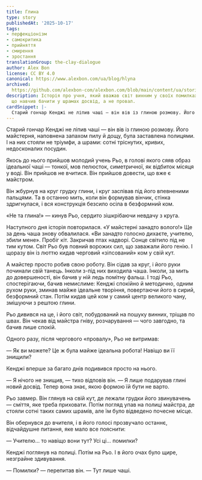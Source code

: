 ```yaml
---
title: Глина
type: story
publishedAt: '2025-10-17'
tags:
- перфекціонізм
- самокритика
- прийняття
- смирення
- зростання
translationGroup: the-clay-dialogue
author: Alex Bon
license: CC BY 4.0
canonical: https://www.alexbon.com/ua/blog/hlyna
archived: 
  https://github.com/alexbon-com/alexbon.com/blob/main/content/ua/stories/hlyna.mdx
description: Історія про учня, який вважав світ винним у своїх помилках, і майстра,
  що навчив бачити у шрамах досвід, а не провал.
cardSnippet: |-
  Старий гончар Кенджі не ліпив чаші — він вів із глиною розмову. Його майстерня, наповнена запахом пилу й дощу, була заставлена полицями. І на них стояли не тріумфи, а шрами: сотні тріснутих, кривих, недосконалих посудин. Якось до нього прийшов молодий учень Рьо, в голові якого сяяв образ ідеальної чаші — тонкої, мов пелюсток, симетричної, як відбиток місяця у воді.
---
```


Старий гончар Кенджі не ліпив чаші — він вів із глиною розмову. Його майстерня, наповнена запахом пилу й дощу, була заставлена полицями. І на них стояли не тріумфи, а шрами: сотні тріснутих, кривих, недосконалих посудин.

Якось до нього прийшов молодий учень Рьо, в голові якого сяяв образ ідеальної чаші — тонкої, мов пелюсток, симетричної, як відбиток місяця у воді. Він прийшов не вчитися. Він прийшов довести, що вже є майстром.

Він жбурнув на круг грудку глини, і круг заспівав під його впевненими пальцями. Та в останню мить, коли він формував вінчик, стінка здригнулася, і вся конструкція безсило осіла в безформний ком.

«Не та глина!» — кинув Рьо, сердито зішкрібаючи невдачу з круга.

Наступного дня історія повторилася. «У майстерні занадто волого!» Ще за день чаша знову обвалилася. «Ви занадто голосно дихаєте, учителю, збили мене». Пробіг кіт. Закричав птах надворі. Сонце світило під не тим кутом. Світ Рьо був повний ворожих сил, що заважали його генію. І щоразу він із люттю кидав черговий «зіпсований» ком у свій кут.

А майстер просто робив свою роботу. Він сідав за круг, і його руки починали свій танець. Інколи з-під них виходила чаша. Інколи, за мить до довершеності, він бачив у ній ледь помітну фальш. І тоді Рьо, спостерігаючи, бачив немислиме: Кенджі спокійно й методично, одним рухом руки, зминав майже ідеальне творіння, повертаючи його в сирий, безформний стан. Потім кидав цей ком у самий центр великого чану, змішуючи з рештою глини.

Рьо дивився на це, і його світ, побудований на пошуку винних, тріщав по швах. Він чекав від майстра гніву, розчарування — чого завгодно, та бачив лише спокій.

Одного разу, після чергового «провалу», Рьо не витримав:

— Як ви можете? Це ж була майже ідеальна робота! Навіщо ви її знищили?

Кенджі вперше за багато днів подивився просто на нього.

— Я нічого не знищив, — тихо відповів він. — Я лише подарував глині новий досвід. Тепер вона знає, якою формою їй бути не варто.

Рьо завмер. Він глянув на свій кут, де лежали грудки його звинувачень — сміття, яке треба приховати. Потім погляд упав на полиці майстра, де стояли сотні таких самих шрамів, але їм було відведено почесне місце.

Він обернувся до вчителя, і в його голосі прозвучало останнє, відчайдушне питання, яке мало все пояснити:

— Учителю… то навіщо вони тут? Усі ці… помилки?

Кенджі поглянув на полиці. Потім на Рьо. І в його очах було щире, незграйне здивування.

— Помилки? — перепитав він. — Тут лише чаші.
